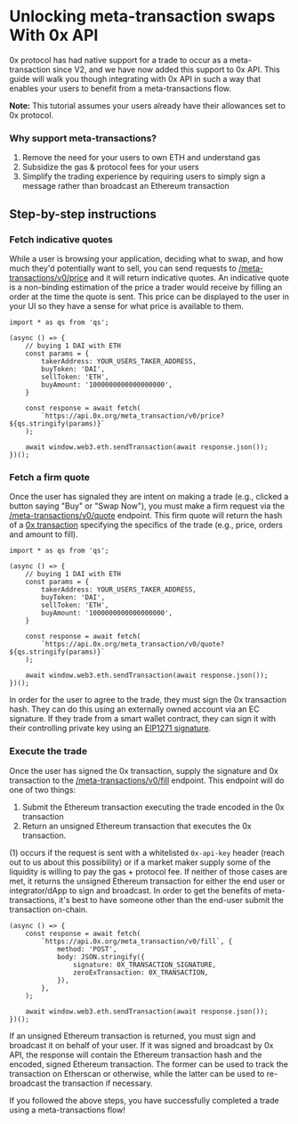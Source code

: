 # Unlocking meta-transaction swaps With 0x API

0x protocol has had native support for a trade to occur as a meta-transaction since V2, and we have now added this support to 0x API. This guide will walk you though integrating with 0x API in such a way that enables your users to benefit from a meta-transactions flow.

**Note:** This tutorial assumes your users already have their allowances set to 0x protocol.

### Why support meta-transactions?

1. Remove the need for your users to own ETH and understand gas
2. Subsidize the gas & protocol fees for your users
3. Simplify the trading experience by requiring users to simply sign a message rather than broadcast an Ethereum transaction

## Step-by-step instructions

### Fetch indicative quotes

While a user is browsing your application, deciding what to swap, and how much they'd potentially want to sell, you can send requests to [/meta-transactions/v0/price](/docs/api#get-metatxnv0price) and it will return indicative quotes. An indicative quote is a non-binding estimation of the price a trader would receive by filling an order at the time the quote is sent. This price can be displayed to the user in your UI so they have a sense for what price is available to them.

```
import * as qs from 'qs';

(async () => {
    // buying 1 DAI with ETH
    const params = {
        takerAddress: YOUR_USERS_TAKER_ADDRESS,
        buyToken: 'DAI',
        sellToken: 'ETH',
        buyAmount: '1000000000000000000',
    }
    
    const response = await fetch(
        `https://api.0x.org/meta_transaction/v0/price?${qs.stringify(params)}`
    );
 
    await window.web3.eth.sendTransaction(await response.json());
})();
```

### Fetch a firm quote

Once the user has signaled they are intent on making a trade (e.g., clicked a button saying "Buy" or "Swap Now"), you must make a firm request via the [/meta-transactions/v0/quote](/docs/api#get-metatxnv0quote) endpoint. This firm quote will return the hash of a [0x transaction](https://github.com/0xProject/0x-protocol-specification/blob/master/v3/v3-specification.md#transactions) specifying the specifics of the trade (e.g., price, orders and amount to fill). 

```
import * as qs from 'qs';

(async () => {
    // buying 1 DAI with ETH
    const params = {
        takerAddress: YOUR_USERS_TAKER_ADDRESS,
        buyToken: 'DAI',
        sellToken: 'ETH',
        buyAmount: '1000000000000000000',
    }
    
    const response = await fetch(
        `https://api.0x.org/meta_transaction/v0/quote?${qs.stringify(params)}`
    );
 
    await window.web3.eth.sendTransaction(await response.json());
})();
```

In order for the user to agree to the trade, they must sign the 0x transaction hash. They can do this using an externally owned account via an EC signature. If they trade from a smart wallet contract, they can sign it with their controlling private key using an [EIP1271 signature](https://github.com/0xProject/0x-protocol-specification/blob/master/v3/v3-specification.md#eip1271wallet).

### Execute the trade

Once the user has signed the 0x transaction, supply the signature and 0x transaction to the [/meta-transactions/v0/fill](/docs/api#get-metatxnv0fill) endpoint. This endpoint will do one of two things:

1. Submit the Ethereum transaction executing the trade encoded in the 0x transaction
2. Return an unsigned Ethereum transaction that executes the 0x transaction. 

(1) occurs if the request is sent with a whitelisted `0x-api-key` header (reach out to us about this possibility) or if a market maker supply some of the liquidity is willing to pay the gas + protocol fee. If neither of those cases are met, it returns the unsigned Ethereum transaction for either the end user or integrator/dApp to sign and broadcast. In order to get the benefits of meta-transactions, it's best to have someone other than the end-user submit the transaction on-chain.

```
(async () => {    
    const response = await fetch(
        `https://api.0x.org/meta_transaction/v0/fill`, {
            method: 'POST',
            body: JSON.stringify({
                signature: 0X_TRANSACTION_SIGNATURE,
                zeroExTransaction: 0X_TRANSACTION,
            }),
        },
    );
 
    await window.web3.eth.sendTransaction(await response.json());
})();
```

If an unsigned Ethereum transaction is returned, you must sign and broadcast it on behalf of your user. If it was signed and broadcast by 0x API, the response will contain the Ethereum transaction hash and the encoded, signed Ethereum transaction. The former can be used to track the transaction on Etherscan or otherwise, while the latter can be used to re-broadcast the transaction if necessary.

If you followed the above steps, you have successfully completed a trade using a meta-transactions flow!
